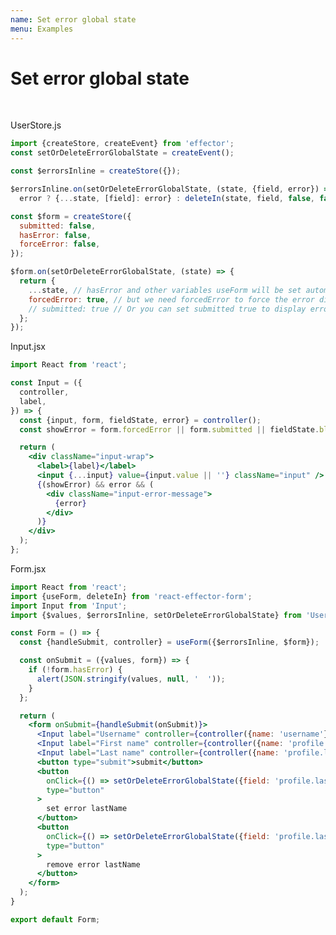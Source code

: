 ```yaml
---
name: Set error global state
menu: Examples
---
```


# Set error global state

<Playground>
	<SetErrorGlobalState />
</Playground>

<br />

UserStore.js
```jsx
import {createStore, createEvent} from 'effector';
const setOrDeleteErrorGlobalState = createEvent();

const $errorsInline = createStore({});

$errorsInline.on(setOrDeleteErrorGlobalState, (state, {field, error}) =>
  error ? {...state, [field]: error} : deleteIn(state, field, false, false));

const $form = createStore({
  submitted: false,
  hasError: false,
  forceError: false,
});

$form.on(setOrDeleteErrorGlobalState, (state) => {
  return {
    ...state, // hasError and other variables useForm will be set automatically
    forcedError: true, // but we need forcedError to force the error display
    // submitted: true // Or you can set submitted true to display errors if you don't use forcedError
  };
});
```

Input.jsx
```jsx
import React from 'react';

const Input = ({
  controller,
  label,
}) => {
  const {input, form, fieldState, error} = controller();
  const showError = form.forcedError || form.submitted || fieldState.blurred; // forcedError to force the error display

  return (
    <div className="input-wrap">
      <label>{label}</label>
      <input {...input} value={input.value || ''} className="input" />
      {(showError) && error && (
        <div className="input-error-message">
          {error}
        </div>
      )}
    </div>
  );
};
```

Form.jsx
```jsx
import React from 'react';
import {useForm, deleteIn} from 'react-effector-form';
import Input from 'Input';
import {$values, $errorsInline, setOrDeleteErrorGlobalState} from 'UserStore';

const Form = () => {
  const {handleSubmit, controller} = useForm({$errorsInline, $form});

  const onSubmit = ({values, form}) => {
    if (!form.hasError) {
      alert(JSON.stringify(values, null, '  '));
    }
  };

  return (
    <form onSubmit={handleSubmit(onSubmit)}>
      <Input label="Username" controller={controller({name: 'username'})} />
      <Input label="First name" controller={controller({name: 'profile.firstName'})} />
      <Input label="Last name" controller={controller({name: 'profile.lastName'})}/>
      <button type="submit">submit</button>
      <button
        onClick={() => setOrDeleteErrorGlobalState({field: 'profile.lastName', error: 'Error for lastName'})}
        type="button"
      >
        set error lastName
      </button>
      <button
        onClick={() => setOrDeleteErrorGlobalState({field: 'profile.lastName', error: ''})}
        type="button"
      >
        remove error lastName
      </button>
    </form>
  );
}

export default Form;

```
